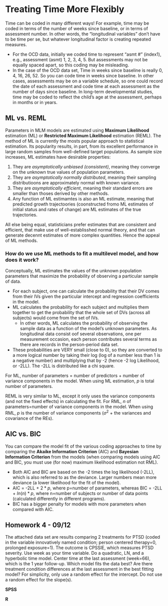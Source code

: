 # Treating Time More Flexibly

Time can be coded in many different ways! For example, time may be coded in terms of the number of weeks since baseline, or in terms of assessment number. In other words, the "longitudinal variables" don't have to be time per se, but whatever longitudinal factor is creating repeated measures. 

- For the OCD data, initially we coded time to represent “asmt #” (index1), e.g., assessment (asmt) 1, 2, 3, 4, 5. But assessments may not be equally spaced apart, so this coding may be misleading. 
- In the case of the OCD data set, Time in weeks since baseline is really 0, 4, 16, 26, 52. So you can code time in weeks since baseline. In other cases, assessments may be on a variable schedule, so one could record the date of each assessment and code time at each assessment as the number of days since baseline. In long-term developmental studies, time may be coded to reflect the child’s age at the assessment, perhaps in months or in years. 

## ML vs. REML

Parameters in MLM models are estimated using **Maximum Likelihood** estimation (ML) or **Restricted Maximum Likelihood** estimation (REML). The method of ML is currently the mosts popular approach to statistical estimation. Its popularity results, in part, from its excellent performance in large random samples from well-defined target populations. As sample size increases, ML estimates have desirable properties: 

1. They are _asymptotically unbiased (consistent)_, meaning they converge on the unknown true values of population parameters. 
2. They are _asymptotically normally distributed_, meaning their sampling distributioons are approximately normal with known variance. 
3. They are _asymptotically efficient_, meaning their standard errors are smaller than thoses derived by other methods. 
4. Any function of ML estimamtes is also an ML estimate, meaning that predicted growth trajectoories (coonstructed fromo ML estimates of initial status and rates of change) are ML estimates of the true trajectories. 

All else being equal, statisticians prefer estimates that are consistent and efficient, that make use of well-establisshed normal theory, and that can generate decennt estimates of more complex quantities. Hence the appeal of ML methods. 

### How do we use ML methods to fit a multilevel model, and how does it work? 

Conceptually, ML estimates the values of the unknown population parameters that maximize the probability of observing a particular sample of data. 

- For each subject, one can calculate the probability that their DV comes from their IVs given the particular intercept and regression coefficients in the model. 
- ML calculates the probability for each subject and multiplies them together to get the probability that the whole set of DVs (across all subjects) would come from the set of IVs. 
  * In other words, ML calculates the probability of observing the sample data as a function of the model's unknown parameters. As longitudinal data consist oof several observations, one per measurement occasion, each person contributes several terms as there are records in the person-period data set. 
- These probabilities are VERY small (close to 0), so they are converted to a more logical number by taking their log (log of a number less than 1 is a negative number) and multiplying that by -2 (hence -2 log Likelihood, or -2LL). The -2LL is distributed like a chi square.

For ML, number of parameters = number of predictors + number of variance components in the model. When using ML estimation, $p$ is total number of parameters.

REML is very similar to ML, except it only uses the variance components (and not the fixed effects) in calculating the fit. For RML, $n$ of parameters=number of variance components in the model. When using RML, $p$ is the number of variance components ($\sigma^2$ + the variances and covariance of the REs).

## AIC vs. BIC

You can compare the model fit of the various coding approaches to time by comparing the **Akaike Information Criterion** (AIC) and **Bayesian Information Criterion** from the models (when comparing models using AIC and BIC, you must use (for now) maximum likelihood estimation not RML).  

- Both AIC and BIC are based on the -2 times the log likelihood (-2LL), which is also referred to as the deviance. Larger numbers mean more deviance (a lower likelihood for the fit of the model). 
- AIC = -2LL + $2*p$, where p=number of parameters, whereas BIC = -2LL + $ln(n)*p$, where n=number of subjects or number of data points (calculated differently in different programs). 
- BIC has a bigger penalty for models with more parameters when compared with AIC. 

## Homework 4 - 09/12

The attached data set are results comparing 2 treatments for PTSD (coded in the variable innovatively named condition; person centered therapy=0, prolonged exposure=1). The outcome is CPSSIE, which measures PTSD severity. Use week as your time variable. Do a quadratic, LN, and a hyperbolic time model. Center time at the last assessment (week=66), which is the 1 year follow-up. Which model fits the data best? Are there treatment condition differences at the last assessment in the best fitting model? For simplicity, only use a random effect for the intercept. Do not use a random effect for the slope(s).

**SPSS**


**R**

